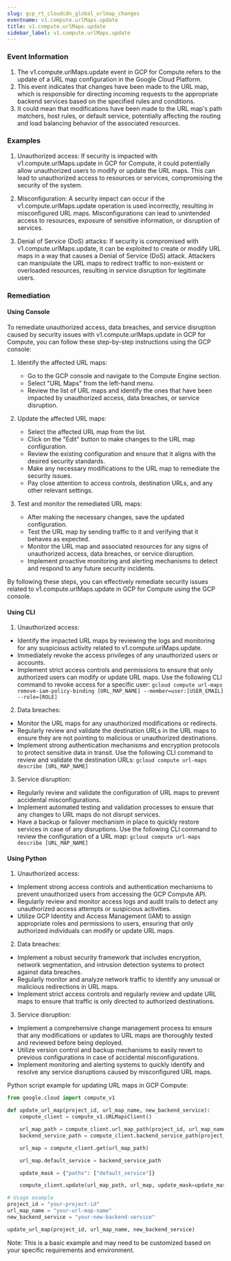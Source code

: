 ```yaml
--- 
slug: gcp_rt_cloudcdn_global_urlmap_changes
eventname: v1.compute.urlMaps.update
title: v1.compute.urlMaps.update
sidebar_label: v1.compute.urlMaps.update
---
```

                       


### Event Information

1. The v1.compute.urlMaps.update event in GCP for Compute refers to the update of a URL map configuration in the Google Cloud Platform. 
2. This event indicates that changes have been made to the URL map, which is responsible for directing incoming requests to the appropriate backend services based on the specified rules and conditions. 
3. It could mean that modifications have been made to the URL map's path matchers, host rules, or default service, potentially affecting the routing and load balancing behavior of the associated resources.


### Examples

1. Unauthorized access: If security is impacted with v1.compute.urlMaps.update in GCP for Compute, it could potentially allow unauthorized users to modify or update the URL maps. This can lead to unauthorized access to resources or services, compromising the security of the system.

2. Misconfiguration: A security impact can occur if the v1.compute.urlMaps.update operation is used incorrectly, resulting in misconfigured URL maps. Misconfigurations can lead to unintended access to resources, exposure of sensitive information, or disruption of services.

3. Denial of Service (DoS) attacks: If security is compromised with v1.compute.urlMaps.update, it can be exploited to create or modify URL maps in a way that causes a Denial of Service (DoS) attack. Attackers can manipulate the URL maps to redirect traffic to non-existent or overloaded resources, resulting in service disruption for legitimate users.

### Remediation

#### Using Console

To remediate unauthorized access, data breaches, and service disruption caused by security issues with v1.compute.urlMaps.update in GCP for Compute, you can follow these step-by-step instructions using the GCP console:

1. Identify the affected URL maps: 
   - Go to the GCP console and navigate to the Compute Engine section.
   - Select "URL Maps" from the left-hand menu.
   - Review the list of URL maps and identify the ones that have been impacted by unauthorized access, data breaches, or service disruption.

2. Update the affected URL maps:
   - Select the affected URL map from the list.
   - Click on the "Edit" button to make changes to the URL map configuration.
   - Review the existing configuration and ensure that it aligns with the desired security standards.
   - Make any necessary modifications to the URL map to remediate the security issues.
   - Pay close attention to access controls, destination URLs, and any other relevant settings.

3. Test and monitor the remediated URL maps:
   - After making the necessary changes, save the updated configuration.
   - Test the URL map by sending traffic to it and verifying that it behaves as expected.
   - Monitor the URL map and associated resources for any signs of unauthorized access, data breaches, or service disruption.
   - Implement proactive monitoring and alerting mechanisms to detect and respond to any future security incidents.

By following these steps, you can effectively remediate security issues related to v1.compute.urlMaps.update in GCP for Compute using the GCP console.

#### Using CLI

1. Unauthorized access:
- Identify the impacted URL maps by reviewing the logs and monitoring for any suspicious activity related to v1.compute.urlMaps.update.
- Immediately revoke the access privileges of any unauthorized users or accounts.
- Implement strict access controls and permissions to ensure that only authorized users can modify or update URL maps. Use the following CLI command to revoke access for a specific user:
  `gcloud compute url-maps remove-iam-policy-binding [URL_MAP_NAME] --member=user:[USER_EMAIL] --role=[ROLE]`

2. Data breaches:
- Monitor the URL maps for any unauthorized modifications or redirects.
- Regularly review and validate the destination URLs in the URL maps to ensure they are not pointing to malicious or unauthorized destinations.
- Implement strong authentication mechanisms and encryption protocols to protect sensitive data in transit. Use the following CLI command to review and validate the destination URLs:
  `gcloud compute url-maps describe [URL_MAP_NAME]`

3. Service disruption:
- Regularly review and validate the configuration of URL maps to prevent accidental misconfigurations.
- Implement automated testing and validation processes to ensure that any changes to URL maps do not disrupt services.
- Have a backup or failover mechanism in place to quickly restore services in case of any disruptions. Use the following CLI command to review the configuration of a URL map:
  `gcloud compute url-maps describe [URL_MAP_NAME]`

#### Using Python

1. Unauthorized access:
- Implement strong access controls and authentication mechanisms to prevent unauthorized users from accessing the GCP Compute API.
- Regularly review and monitor access logs and audit trails to detect any unauthorized access attempts or suspicious activities.
- Utilize GCP Identity and Access Management (IAM) to assign appropriate roles and permissions to users, ensuring that only authorized individuals can modify or update URL maps.

2. Data breaches:
- Implement a robust security framework that includes encryption, network segmentation, and intrusion detection systems to protect against data breaches.
- Regularly monitor and analyze network traffic to identify any unusual or malicious redirections in URL maps.
- Implement strict access controls and regularly review and update URL maps to ensure that traffic is only directed to authorized destinations.

3. Service disruption:
- Implement a comprehensive change management process to ensure that any modifications or updates to URL maps are thoroughly tested and reviewed before being deployed.
- Utilize version control and backup mechanisms to easily revert to previous configurations in case of accidental misconfigurations.
- Implement monitoring and alerting systems to quickly identify and resolve any service disruptions caused by misconfigured URL maps.

Python script example for updating URL maps in GCP Compute:

```python
from google.cloud import compute_v1

def update_url_map(project_id, url_map_name, new_backend_service):
    compute_client = compute_v1.URLMapsClient()

    url_map_path = compute_client.url_map_path(project_id, url_map_name)
    backend_service_path = compute_client.backend_service_path(project_id, new_backend_service)

    url_map = compute_client.get(url_map_path)

    url_map.default_service = backend_service_path

    update_mask = {"paths": ["default_service"]}

    compute_client.update(url_map_path, url_map, update_mask=update_mask)

# Usage example
project_id = "your-project-id"
url_map_name = "your-url-map-name"
new_backend_service = "your-new-backend-service"

update_url_map(project_id, url_map_name, new_backend_service)
```

Note: This is a basic example and may need to be customized based on your specific requirements and environment.

 